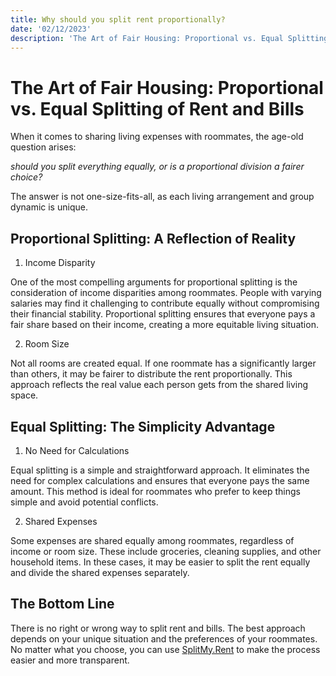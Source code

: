 ```yaml
---
title: Why should you split rent proportionally?
date: '02/12/2023'
description: 'The Art of Fair Housing: Proportional vs. Equal Splitting of Rent and Bills'
---
```


# The Art of Fair Housing: Proportional vs. Equal Splitting of Rent and Bills

When it comes to sharing living expenses with roommates, the age-old question arises:

*should you split everything equally, or is a proportional division a fairer choice?*

The answer is not one-size-fits-all, as each living arrangement and group dynamic is unique.

## Proportional Splitting: A Reflection of Reality

1. Income Disparity

One of the most compelling arguments for proportional splitting is the consideration of income disparities among roommates. People with varying salaries may find it challenging to contribute equally without compromising their financial stability. Proportional splitting ensures that everyone pays a fair share based on their income, creating a more equitable living situation.

2. Room Size

Not all rooms are created equal. If one roommate has a significantly larger than others, it may be fairer to distribute the rent proportionally. This approach reflects the real value each person gets from the shared living space.

<NavigateToAppButton text="Try it now" />

## Equal Splitting: The Simplicity Advantage

1. No Need for Calculations

Equal splitting is a simple and straightforward approach. It eliminates the need for complex calculations and ensures that everyone pays the same amount. This method is ideal for roommates who prefer to keep things simple and avoid potential conflicts.

2. Shared Expenses

Some expenses are shared equally among roommates, regardless of income or room size. These include groceries, cleaning supplies, and other household items. In these cases, it may be easier to split the rent equally and divide the shared expenses separately.

<NavigateToAppButton text="Try splitting equally!" />

## The Bottom Line

There is no right or wrong way to split rent and bills. The best approach depends on your unique situation and the preferences of your roommates.
No matter what you choose, you can use [SplitMy.Rent](https://splitmy.rent) to make the process easier and more transparent.
